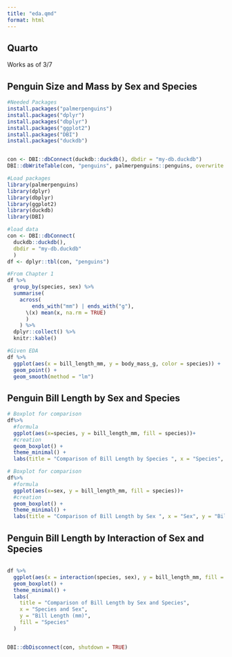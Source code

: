 ```yaml
---
title: "eda.qmd"
format: html
---
```


## Quarto

Works as of 3/7

## Penguin Size and Mass by Sex and Species

```r
#Needed Packages
install.packages("palmerpenguins")
install.packages("dplyr")
install.packages("dbplyr")
install.packages("ggplot2")
install.packages("DBI")
install.packages("duckdb")


con <- DBI::dbConnect(duckdb::duckdb(), dbdir = "my-db.duckdb")
DBI::dbWriteTable(con, "penguins", palmerpenguins::penguins, overwrite = TRUE)
```

```r
#Load packages 
library(palmerpenguins)
library(dplyr)
library(dbplyr)
library(ggplot2)
library(duckdb)
library(DBI)

#load data 
con <- DBI::dbConnect(
  duckdb::duckdb(), 
  dbdir = "my-db.duckdb"
  )
df <- dplyr::tbl(con, "penguins")
```

```r
#From Chapter 1
df %>%
  group_by(species, sex) %>%
  summarise(
    across(
        ends_with("mm") | ends_with("g"),
      \(x) mean(x, na.rm = TRUE)
      )
    ) %>%
  dplyr::collect() %>%
  knitr::kable()
```

```r
#Given EDA
df %>%
  ggplot(aes(x = bill_length_mm, y = body_mass_g, color = species)) +
  geom_point() + 
  geom_smooth(method = "lm")
```

## Penguin Bill Length by Sex and Species

```r
# Boxplot for comparison 
df%>%
  #formula 
  ggplot(aes(x=species, y = bill_length_mm, fill = species))+ 
  #creation
  geom_boxplot() + 
  theme_minimal() +
  labs(title = "Comparison of Bill Length by Species ", x = "Species", y = "Bill Length (mm)")

```

```r
# Boxplot for comparison 
df%>%
  #formula 
  ggplot(aes(x=sex, y = bill_length_mm, fill = species))+ 
  #creation
  geom_boxplot() + 
  theme_minimal() +
  labs(title = "Comparison of Bill Length by Sex ", x = "Sex", y = "Bill Length (mm)")
```

## Penguin Bill Length by Interaction of Sex and Species

```         
```

```r
df %>%
  ggplot(aes(x = interaction(species, sex), y = bill_length_mm, fill = species)) + 
  geom_boxplot() + 
  theme_minimal() +
  labs(
    title = "Comparison of Bill Length by Sex and Species",
    x = "Species and Sex",
    y = "Bill Length (mm)",
    fill = "Species"
  )

```

```         
```

```r
DBI::dbDisconnect(con, shutdown = TRUE)
```
